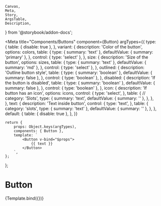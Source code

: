 <!-- button.stories.mdx -->

    Canvas,
    Meta,
    Story,
    ArgsTable,
    Description,
} from '@storybook/addon-docs';



<Meta
    title="Components/Buttons"
    component={Button}
    argTypes={{
        type: {
            table: { disable: true },
        },
        variant: {
            description: 'Color of the button',
            options: colors,
            table: {
                type: { summary: 'text' },
                defaultValue: { summary: 'primary' },
            },
            control: { type: 'select' },
        },
        size: {
            description: 'Size of the button',
            options: sizes,
            table: {
                type: { summary: 'text' },
                defaultValue: { summary: 'md' },
            },
            control: { type: 'select' },
        },
        outlined: {
            description: 'Outline button style',
            table: {
                type: { summary: 'boolean' },
                defaultValue: { summary: false },
            },
            control: { type: 'boolean' },
        },
        disabled: {
            description: 'If the button is disabled',
            table: {
                type: { summary: 'boolean' },
                defaultValue: { summary: false },
            },
            control: { type: 'boolean' },
        },
        icon: {
            description: 'If button has an icon',
            options: icons,
            control: {
                type: 'select',
            },
            table: {
                // category: 'Slots',
                type: {
                    summary: 'text',
                    defaultValue: { summary: '' },
                },
            },
        },
        text: {
            description: 'Text inside button',
            control: {
                type: 'text',
            },
            table: {
                category: 'slots',
                type: { summary: 'text' },
                defaultValue: { summary: '' },
            },
        },
        default: {
            table: { disable: true },
        },
    }}
></Meta>

    return {
        props: Object.keys(argTypes),
        components: { Button },
        template: `
            <Button v-bind="$props">
                {{ text }}
            </Button>
        `,
    };
};

# Button

<Canvas>
    <Story
        name="Overview"
        args={{
            variant: 'primary',
            text: 'Button text',
            size: 'md',
            isRounded: true,
            isFullWidth: false,
            outlined: false,
            disabled: false,
        }}
    >
        {Template.bind({})}
    </Story>
</Canvas>

<ArgsTable story="Overview" />
